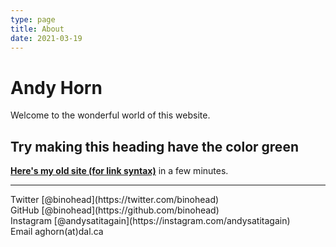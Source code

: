 ```yaml
---
type: page
title: About
date: 2021-03-19
---
```


# Andy Horn

Welcome to the wonderful world of this website.

<div style={{ padding: '10px 30px', backgroundColor: 'deepskyblue' }}>
  <h2>Try making this heading have the color green</h2>
</div>

[**Here's my old site (for link syntax)**](http://leonardlab.biology.dal.ca/Andy/) in a few minutes.

---

<div>
  Twitter [@binohead](https://twitter.com/binohead)
  <br />
  GitHub [@binohead](https://github.com/binohead)
  <br />
  Instagram [@andysatitagain](https://instagram.com/andysatitagain)
  <br />
  Email aghorn(at)dal.ca
</div>
